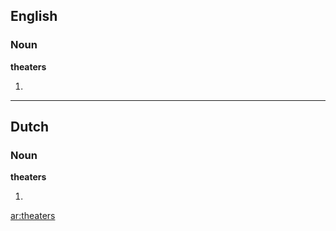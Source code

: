 ==English==
===Noun===
'''theaters'''
# {{plural of|[[theater]]}}

----

==Dutch==
===Noun===
'''theaters'''
# {{plural of|[[theater#Dutch|theater]]|lang=Dutch}}

[[ar:theaters]]